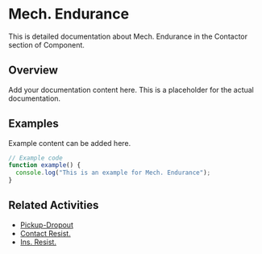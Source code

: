 # Mech. Endurance

This is detailed documentation about Mech. Endurance in the Contactor section of Component.

## Overview

Add your documentation content here. This is a placeholder for the actual documentation.

## Examples

Example content can be added here.

```typescript
// Example code
function example() {
  console.log("This is an example for Mech. Endurance");
}
```

## Related Activities

- [Pickup-Dropout](/docs/component/contactor/pickup-dropout)
- [Contact Resist.](/docs/component/contactor/contact-resist)
- [Ins. Resist.](/docs/component/contactor/ins-resist)
